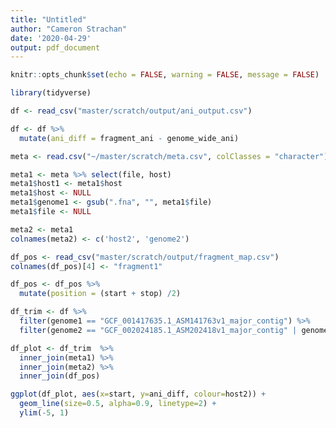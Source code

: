 ```yaml
---
title: "Untitled"
author: "Cameron Strachan"
date: '2020-04-29'
output: pdf_document
---
```


```r
knitr::opts_chunk$set(echo = FALSE, warning = FALSE, message = FALSE)
```

```r
library(tidyverse)
```

```r
df <- read_csv("master/scratch/output/ani_output.csv")
```

```r
df <- df %>%
  mutate(ani_diff = fragment_ani - genome_wide_ani)
```

```r
meta <- read.csv("~/master/scratch/meta.csv", colClasses = "character")

meta1 <- meta %>% select(file, host)
meta1$host1 <- meta1$host
meta1$host <- NULL
meta1$genome1 <- gsub(".fna", "", meta1$file)
meta1$file <- NULL

meta2 <- meta1
colnames(meta2) <- c('host2', 'genome2')
```

```r
df_pos <- read_csv("master/scratch/output/fragment_map.csv")
colnames(df_pos)[4] <- "fragment1"

df_pos <- df_pos %>%
  mutate(position = (start + stop) /2)
```

```r
df_trim <- df %>%
  filter(genome1 == "GCF_001417635.1_ASM141763v1_major_contig") %>%
  filter(genome2 == "GCF_002024185.1_ASM202418v1_major_contig" | genome2 == "GCF_000583795.1_ASM58379v1_major_contig") 
```

```r
df_plot <- df_trim  %>%
  inner_join(meta1) %>%
  inner_join(meta2) %>%
  inner_join(df_pos)
```

```r
ggplot(df_plot, aes(x=start, y=ani_diff, colour=host2)) +
  geom_line(size=0.5, alpha=0.9, linetype=2) +
  ylim(-5, 1)
```